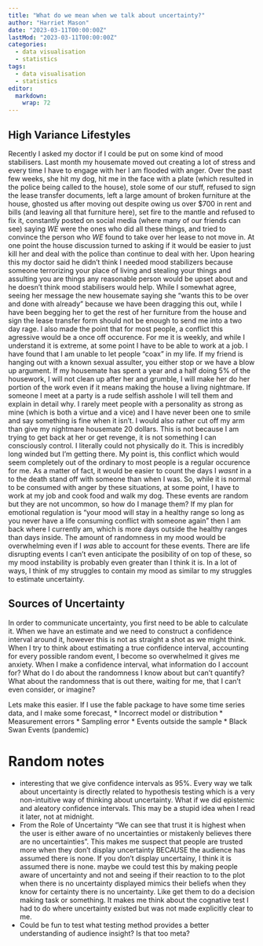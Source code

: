 ```yaml
---
title: "What do we mean when we talk about uncertainty?"
author: "Harriet Mason"
date: "2023-03-11T00:00:00Z"
lastMod: "2023-03-11T00:00:00Z"
categories:
  - data visualisation
  - statistics
tags:
  - data visualisation
  - statistics
editor: 
  markdown: 
    wrap: 72
---
```


## High Variance Lifestyles
Recently I asked my doctor if I could be put on some kind of mood stabilisers. Last month my housemate moved out creating a lot of stress and every time I have to engage with her I am flooded with anger. Over the past few weeks, she hit my dog, hit me in the face with a plate (which resulted in the police being called to the house), stole some of our stuff, refused to sign the lease transfer documents, left a large amount of broken furniture at the house,  ghosted us after moving out despite owing us over $700 in rent and bills (and leaving all that furniture here), set fire to the mantle and refused to fix it, constantly posted on social media (where many of our friends can see) saying *WE* were the ones who did all these things, and tried to convince the person who *WE* found to take over her lease to not move in. At one point the house discussion turned to asking if it would be easier to just kill her and deal with the police than continue to deal with her. Upon hearing this my doctor said he didn't think I needed mood stabilizers because someone terrorizing your place of living and stealing your things and assulting you are things any reasonable person would be upset about and he doesn't think mood stabilisers would help. While I somewhat agree, seeing her message the new housemate saying she "wants this to be over and done with already" because we have been dragging this out, while I have been begging her to get the rest of her furniture from the house and sign the lease transfer form should not be enough to send me into a two day rage. I also made the point that for most people, a conflict this agressive would be a once off occurence. For me it is weekly, and while I understand it is extreme, at some point I have to be able to work at a job. I have found that I am unable to let people "coax" in my life. If my friend is hanging out with a known sexual assulter, you either stop or we have a blow up argument. If my housemate has spent a year and a half doing 5% of the housework, I will not clean up after her and grumble, I will make her do her portion of the work even if it means making the house a living nightmare. If someone I meet at a party is a rude selfish asshole I will tell them and explain in detail why. I rarely meet people with a personality as strong as mine (which is both a virtue and a vice) and I have never been one to smile and say something is fine when it isn't. I would also rather cut off my arm than give my nightmare housemate 20 dollars. This is not because I am trying to get back at her or get revenge, it is not something I can consciously control. I literally could not physically do it. This is incredibly long winded but I'm getting there. My point is, this conflict which would seem completely out of the ordinary to most people is a regular occurence for me. As a matter of fact, it would be easier to count the days I *wasnt* in a to the death stand off with someone than when I was. So, while it is normal to be consumed with anger by these situations, at some point, I have to work at my job and cook food and walk my dog. These events are random but they are not uncommon, so how do I manage them? If my plan for emotional regulation is "your mood will stay in a healthy range so long as you never have a life consuming conflict with someone again" then I am back where I currently am, which is more days outside the healthy ranges than days inside. The amount of randomness in my mood would be overwhelming even if I *was* able to account for these events. There are life disrupting events I can't even anticipate the posibility of on top of these, so my mood instability is probably even greater than I think it is. In a lot of ways, I think of my struggles to contain my mood as similar to my struggles to estimate uncertainty.

## Sources of Uncertainty
In order to communicate uncertainty, you first need to be able to calculate it. When we have an estimate and we need to construct a confidence interval around it, however this is not as straight a shot as we might think. When I try to think about estimating a true confidence interval, accounting for every possible random event, I become so overwhelmed it gives me anxiety. When I make a confidence interval, what information do I account for? What do I do about the randomness I know about but can't quantify? What about the randomness that is out there, waiting for me, that I can't even consider, or imagine? 

Lets make this easier. If I use the fable package to  have some time series data, and I make some forecast, 
* Incorrect model or distribution
* Measurement errors
* Sampling error
* Events outside the sample
* Black Swan Events (pandemic)

# Random notes
- interesting that we give confidence intervals as 95%. Every way we talk about uncertainty is directly related to hypothesis testing which is a very non-intuitive way of thinking about uncertainty. What if we did epistemic and aleatory confidence intervals. This may be a stupid idea when I read it later, not at midnight.
- From the Role of Uncertainty "We can see that trust it is highest when the user is either aware of no uncertainties or mistakenly believes there are no uncertainties". This makes me suspect that people are trusted more when they don't display uncertainty BECAUSE the audience has assumed there is none.  If you don't display uncertainy, I think it is assumed there is none. maybe we could test this by making people aware of uncertainty and not and seeing if their reaction to to the plot when there is no uncertainty displayed mimics their beliefs when they know for certainty there is no uncertainty. Like get them to do a decision making task or something. It makes me think about the cognative test I had to do where uncertainty existed but was not made explicitly clear to me.
- Could be fun to test what testing method provides a better understanding of audience insight? Is that too meta?
